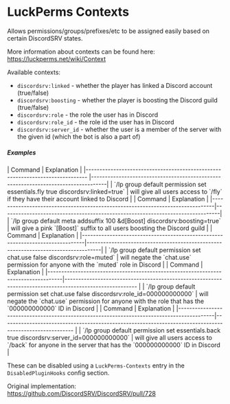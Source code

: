 
# LuckPerms Contexts

Allows permissions/groups/prefixes/etc to be assigned easily based on certain DiscordSRV states.

More information about contexts can be found here: https://luckperms.net/wiki/Context

Available contexts:

* `discordsrv:linked` - whether the player has linked a Discord account (true/false)
* `discordsrv:boosting` - whether the player is boosting the Discord guild (true/false)
* `discordsrv:role` - the role the user has in Discord
* `discordsrv:role_id` - the role id the user has in Discord
* `discordsrv:server_id` - whether the user is a member of the server with the given id (which the bot is also a part of)

##### Examples

<Tabs>
    <TabItem value='discordsrv-linked' label='discordsrv:linked' default>
        | Command                                                                       | Explanation                                                                       |
        |------------------------------------------------------------------------------ |-----------------------------------------------------------------------------------|
        | `/lp group default permission set essentials.fly true discordsrv:linked=true` | will give all users access to `/fly` if they have their account linked to Discord |
    </TabItem>
    <TabItem value='discordsrv-boosting' label='discordsrv:boosting'>
        | Command                                                                       | Explanation                                                                   |
        |-------------------------------------------------------------------------------|-------------------------------------------------------------------------------|
        | `/lp group default meta addsuffix 100 &d[Boost] discordsrv:boosting=true`         | will give a pink `[Boost]` suffix to all users boosting the Discord guild |
    </TabItem>
    <TabItem value='discordsrv-role' label='discordsrv:role'>
        | Command                                                                       | Explanation                                                                       |
        |-------------------------------------------------------------------------------|-----------------------------------------------------------------------------------|
        | `/lp group default permission set chat.use false discordsrv:role=muted`       | will negate the `chat.use` permission for anyone with the `muted` role in Discord |
    </TabItem>
    <TabItem value='discordsrv-role_id' label='discordsrv:role_id'>
        | Command                                                                           | Explanation                                                                                              |
        |-----------------------------------------------------------------------------------|--------------------------------------------------------------------------------------------------------  |
        | `/lp group default permission set chat.use false discordsrv:role_id=000000000000` | will negate the `chat.use` permission for anyone with the role that has the `000000000000` ID in Discord |
    </TabItem>
    <TabItem value='discordsrv-server_id' label='discordsrv:server_id'>
        | Command                                                                                   | Explanation                                                                                              |
        |-------------------------------------------------------------------------------------------|--------------------------------------------------------------------------------------------------------  |
        | `/lp group default permission set essentials.back true discordsrv:server_id=000000000000` | will give all users access to `/back` for anyone in the server that has the `000000000000` ID in Discord |
    </TabItem>
</Tabs>

These can be disabled using a `LuckPerms-Contexts` entry in the `DisabledPluginHooks` config section.

Original implementation: https://github.com/DiscordSRV/DiscordSRV/pull/728
